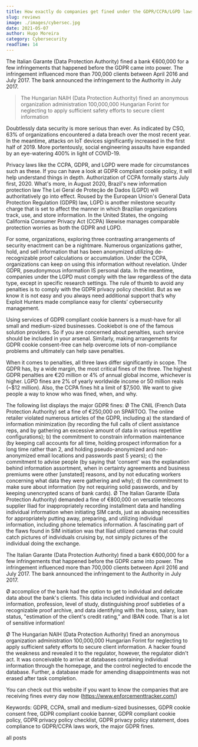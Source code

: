 ```yaml
---
title: How exactly do companies get fined under the GDPR/CCPA/LGPD laws, and how can you avoid it?
slug: reviews
image: ./images/cybersec.jpg
date: 2021-05-07
author: Hugo Moreira
category: Cybersecurity
readTime: 14
---
```



The Italian Garante (Data Protection Authority) fined a bank €600,000 for a few infringements that happened before the GDPR came into power. The infringement influenced more than 700,000 clients between April 2016 and July 2017. The bank announced the infringement to the Authority in July 2017.

<blockquote>
  The Hungarian NAIH (Data Protection Authority) fined an anonymous organization
  administration 100,000,000 Hungarian Forint for neglecting to apply sufficient
  safety efforts to secure client information
</blockquote>

Doubtlessly data security is more serious than ever. As indicated by CSO, 63% of organizations encountered a data breach over the most recent year. In the meantime, attacks on IoT devices significantly increased in the first half of 2019. More portentously, social engineering assaults have expanded by an eye-watering 400% in light of COVID-19.

Privacy laws like the CCPA, GDPR, and LGPD were made for circumstances such as these. If you can have a look at GDPR compliant cookie policy, it will help understand things in depth. Authorization of CCPA formally starts July first, 2020. What's more, in August 2020, Brazil's new information protection law The Lei Geral de Proteção de Dados (LGPD) will authoritatively go into effect. Roused by the European Union's General Data Protection Regulation (GDPR) law, LGPD is another milestone security charge that is set to affect the manner in which Brazilian organizations track, use, and store information. In the United States, the ongoing California Consumer Privacy Act (CCPA) likewise manages comparable protection worries as both the GDPR and LGPD.

For some, organizations, exploring three contrasting arrangements of security enactment can be a nightmare. Numerous organizations gather, hold, and sell information that has been anonymized utilizing de-recognizable proof calculations or accumulation. Under the CCPA, organizations can keep on using this information without revelation. Under GDPR, pseudonymous information IS personal data. In the meantime, companies under the LGPD must comply with the law regardless of the data type, except in specific research settings. The rule of thumb to avoid any penalties is to comply with the GDPR privacy policy checklist. But as we know it is not easy and you always need additional support that’s why Exploit Hunters made compliance easy for clients’ cybersecurity management.

Using services of GDPR compliant cookie banners is a must-have for all small and medium-sized businesses. Cookiebot is one of the famous solution providers. So if you are concerned about penalties, such service should be included in your arsenal. Similarly, making arrangements for GDPR cookie consent-free can help overcome lots of non-compliance problems and ultimately can help save penalties.

When it comes to penalties, all three laws differ significantly in scope.
The GDPR has, by a wide margin, the most critical fines of the three. The highest GDPR penalties are €20 million or 4% of annual global income, whichever is higher. LGPD fines are 2% of yearly worldwide income or 50 million reals (~$12 million). Also, the CCPA fines hit a limit of $7,500.
We want to give people a way to know who was fined, when, and why.

The following list displays the major GDPR fines:
Ø The CNIL (French Data Protection Authority) set a fine of €250,000 on SPARTOO. The online retailer violated numerous articles of the GDPR, including a) the standard of information minimization (by recording the full calls of client assistance reps, and by gathering an excessive amount of data in various repetitive configurations); b) the commitment to constrain information maintenance (by keeping call accounts for all time, holding prospect information for a long time rather than 2, and holding pseudo-anonymized and non-anonymized email locations and passwords past 5 years); c) the commitment to advise people (by saying that 'consent' was the explanation behind information assortment, when in certainty agreements and business premiums were other [unstated] reasons, and by not educating workers concerning what data they were gathering and why); d) the commitment to make sure about information (by not requiring solid passwords, and by keeping unencrypted scans of bank cards).
Ø The Italian Garante (Data Protection Authority) demanded a fine of €800,000 on versatile telecoms supplier Iliad for inappropriately recording installment data and handling individual information when initiating SIM cards, just as abusing necessities for appropriately putting away, preparing, and utilizing individual information, including phone telematics information. A fascinating part of the flaws found in SIM initiation was that Iliad utilized cameras that could catch pictures of individuals cruising by, not simply pictures of the individual doing the exchange.

The Italian Garante (Data Protection Authority) fined a bank €600,000 for a few infringements that happened before the GDPR came into power. The infringement influenced more than 700,000 clients between April 2016 and July 2017. The bank announced the infringement to the Authority in July 2017.

Ø accomplice of the bank had the option to get to individual and delicate data about the bank's clients. This data included individual and contact information, profession, level of study, distinguishing proof subtleties of a recognizable proof archive, and data identifying with the boss, salary, loan status, "estimation of the client's credit rating,” and IBAN code. That is a lot of sensitive information!

Ø The Hungarian NAIH (Data Protection Authority) fined an anonymous organization administration 100,000,000 Hungarian Forint for neglecting to apply sufficient safety efforts to secure client information. A hacker found the weakness and revealed it to the regulator, however, the regulator didn't act. It was conceivable to arrive at databases containing individual information through the homepage, and the control neglected to encode the database. Further, a database made for amending disappointments was not erased after task completion.

You can check out this website if you want to know the companies that are receiving fines every day now (https://www.enforcementtracker.com/)

Keywords:
GDPR, CCPA, small and medium-sized businesses, GDPR cookie consent free, GDPR compliant cookie banner, GDPR compliant cookie policy, GDPR privacy policy checklist, GDPR privacy policy statement, does compliance to GDPR/CCPA laws work, the major GDPR fines.

<Link to="/posts" className="btn center-btn">
  all posts
</Link>
